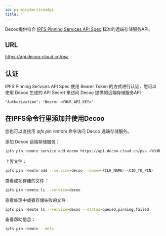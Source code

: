 ```yaml
---
id: pinningServicesApi
title: ''
---
```


Decoo提供符合 [IPFS Pinning Services API Spec](https://ipfs.github.io/pinning-services-api-spec/) 标准的远端存储服务API。

## URL

https://api.decoo-cloud.cn/psa

## 认证

IPFS Pinning Services API Spec 使用 Bearer Token 的方式进行认证，您可以使用 Decoo 生成的 API Secret 来访问 Decoo 提供的远端存储服务API：

```
"Authorization": "Bearer <YOUR_API_KEY>"
```

## 在IPFS命令行里添加并使用Decoo

您也可以直接用 *ipfs pin remote* 命令访问 Decoo 远端存储服务。

添加 Decoo 远端存储服务：
```sh
ipfs pin remote service add decoo https://api.decoo-cloud.cn/psa <YOUR_API_KEY>
```

上传文件：
```sh
ipfs pin remote add --service=decoo --name=<FILE_NAME> <CID_TO_PIN>
```

查看成功存储的文件：
```sh
ipfs pin remote ls --service=decoo
```

查看处理中或者存储失败的文件：
```sh
ipfs pin remote ls --service=decoo --status=queued,pinning,failed
```

查看帮助信息：
```sh
ipfs pin remote --help
```
